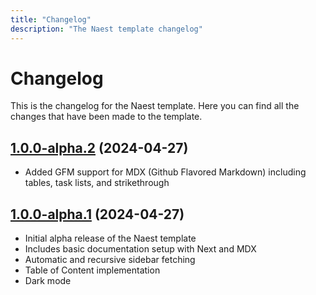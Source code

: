 ```yaml
---
title: "Changelog"
description: "The Naest template changelog"
---
```


# Changelog

This is the changelog for the Naest template. Here you can find all the changes that have been made to the template.

## [1.0.0-alpha.2](https://github.com/bdbch/naest/releases/tag/v1.0.0-alpha.2) (2024-04-27)

- Added GFM support for MDX (Github Flavored Markdown) including tables, task lists, and strikethrough

## [1.0.0-alpha.1](https://github.com/bdbch/naest/releases/tag/v1.0.0-alpha.1) (2024-04-27)

- Initial alpha release of the Naest template
- Includes basic documentation setup with Next and MDX
- Automatic and recursive sidebar fetching
- Table of Content implementation
- Dark mode

